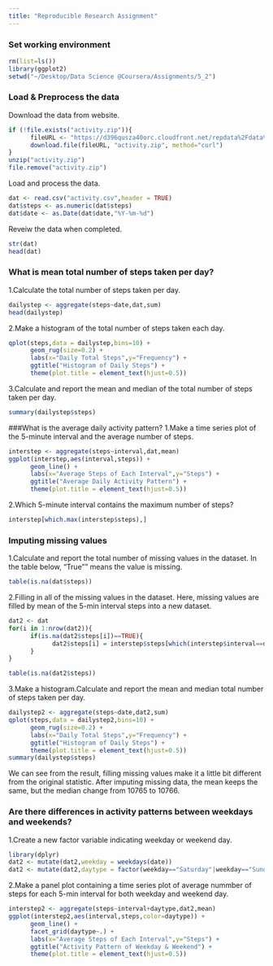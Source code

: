 ```yaml
---
title: "Reproducible Research Assignment"
---
```


### Set working environment
```r
rm(list=ls())
library(ggplot2)
setwd("~/Desktop/Data Science @Coursera/Assignments/5_2")
```
### Load & Preprocess the data
Download the data from website.
```r
if (!file.exists("activity.zip")){
      fileURL <- "https://d396qusza40orc.cloudfront.net/repdata%2Fdata%2Factivity.zip"
      download.file(fileURL, "activity.zip", method="curl")
}
unzip("activity.zip")
file.remove("activity.zip")
```
Load and process the data. 
```r
dat <- read.csv("activity.csv",header = TRUE)
dat$steps <- as.numeric(dat$steps)
dat$date <- as.Date(dat$date,"%Y-%m-%d")
```
Reveiw the data when completed.
```r
str(dat)
head(dat)
```
### What is mean total number of steps taken per day?
1.Calculate the total number of steps taken per day.
```r
dailystep <- aggregate(steps~date,dat,sum)
head(dailystep)
```
2.Make a histogram of the total number of steps taken each day.
```r
qplot(steps,data = dailystep,bins=10) +
      geom_rug(size=0.2) +
      labs(x="Daily Total Steps",y="Frequency") +
      ggtitle("Histogram of Daily Steps") +
      theme(plot.title = element_text(hjust=0.5))
```

3.Calculate and report the mean and median of the total number of steps taken per day.
```r
summary(dailystep$steps)
```
###What is the average daily activity pattern?
1.Make a time series plot of the 5-minute interval and the average number of steps. 
```r
interstep <- aggregate(steps~interval,dat,mean)
ggplot(interstep,aes(interval,steps)) + 
      geom_line() +
      labs(x="Average Steps of Each Interval",y="Steps") +
      ggtitle("Average Daily Activity Pattern") +
      theme(plot.title = element_text(hjust=0.5))
```

2.Which 5-minute interval contains the maximum number of steps?
```r
interstep[which.max(interstep$steps),]
```
### Imputing missing values
1.Calculate and report the total number of missing values in the dataset.
In the table below, "True"" means the value is missing.
```r
table(is.na(dat$steps))
```
2.Filling in all of the missing values in the dataset.
Here, missing values are filled by mean of the 5-min interval steps into a new dataset.
```r
dat2 <- dat
for(i in 1:nrow(dat2)){
      if(is.na(dat2$steps[i])==TRUE){
            dat2$steps[i] = interstep$steps[which(interstep$interval==dat2$interval[i])]
      }
}

table(is.na(dat2$steps))
```
3.Make a histogram.Calculate and report the mean and median total number of steps taken per day. 
```r
dailystep2 <- aggregate(steps~date,dat2,sum)
qplot(steps,data = dailystep2,bins=10) +
      geom_rug(size=0.2) +
      labs(x="Daily Total Steps",y="Frequency") +
      ggtitle("Histogram of Daily Steps") +
      theme(plot.title = element_text(hjust=0.5))
summary(dailystep$steps)
```
We can see from the result, filling missing values make it a little bit different from the original statistic. After imputing missing data, the mean keeps the same, but the median change from 10765 to 10766.

### Are there differences in activity patterns between weekdays and weekends?
1.Create a new factor variable indicating weekday or weekend day.
```r
library(dplyr)
dat2 <- mutate(dat2,weekday = weekdays(date))
dat2 <- mutate(dat2,daytype = factor(weekday=="Saturday"|weekday=="Sunday",labels = c("weekday","weekend")))
```
2.Make a panel plot containing a time series plot of average nummber of steps for each 5-min interval for both weekday and weekend day.
```r
interstep2 <- aggregate(steps~interval+daytype,dat2,mean)
ggplot(interstep2,aes(interval,steps,color=daytype)) +
      geom_line() +
      facet_grid(daytype~.) +
      labs(x="Average Steps of Each Interval",y="Steps") +
      ggtitle("Activity Pattern of Weekday & Weekend") +
      theme(plot.title = element_text(hjust=0.5))
```
